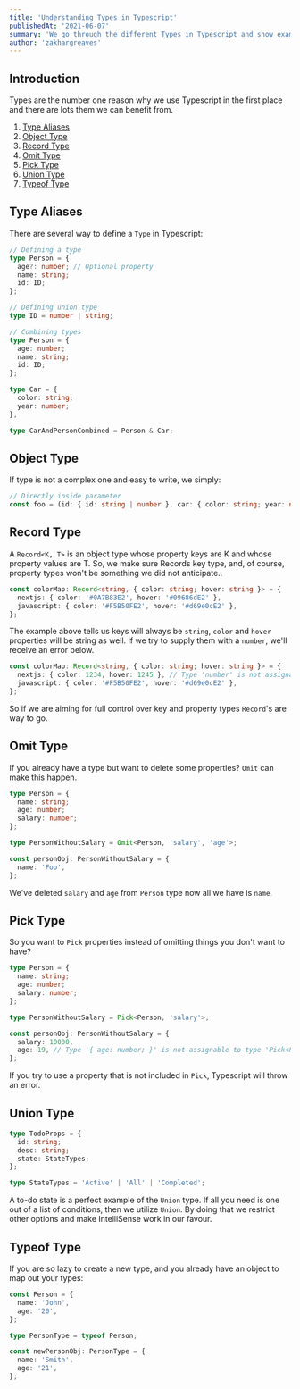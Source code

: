 ```yaml
---
title: 'Understanding Types in Typescript'
publishedAt: '2021-06-07'
summary: 'We go through the different Types in Typescript and show examples and their use.'
author: 'zakhargreaves'
---
```


## Introduction

Types are the number one reason why we use Typescript in the first place and there are lots them we can benefit from. 

1.  [Type Aliases](#type-aliases)
2.  [Object Type](#object-type)
3.  [Record Type](#record-type)
4.  [Omit Type](#omit-type)
5.  [Pick Type](#pick-type)
6.  [Union Type](#union-type)
7.  [Typeof Type](#typeof=type)

## Type Aliases

There are several way to define a `Type` in Typescript:

```typescript
// Defining a type
type Person = {
  age?: number; // Optional property
  name: string;
  id: ID;
};

// Defining union type
type ID = number | string;

// Combining types
type Person = {
  age: number;
  name: string;
  id: ID;
};

type Car = {
  color: string;
  year: number;
};

type CarAndPersonCombined = Person & Car;
```

## Object Type

If type is not a complex one and easy to write, we simply:

```typescript
// Directly inside parameter
const foo = (id: { id: string | number }, car: { color: string; year: number }) => {};
```

## Record Type

A `Record<K, T>` is an object type whose property keys are K and whose property values are T. So, we make sure Records key type, and, of course, property types won't be something we did not anticipate..

```typescript
const colorMap: Record<string, { color: string; hover: string }> = {
  nextjs: { color: '#0A7B83E2', hover: '#09686dE2' },
  javascript: { color: '#F5B50FE2', hover: '#d69e0cE2' },
};
```

The example above tells us keys will always be `string`, `color` and `hover` properties will be string as well. If we try to supply them with a `number`, we'll receive an error below.

```typescript
const colorMap: Record<string, { color: string; hover: string }> = {
  nextjs: { color: 1234, hover: 1245 }, // Type 'number' is not assignable to type 'string'.ts
  javascript: { color: '#F5B50FE2', hover: '#d69e0cE2' },
};
```

So if we are aiming for full control over key and property types `Record`'s are way to go.

## Omit Type

If you already have a type but want to delete some properties? `Omit` can make this happen.

```typescript
type Person = {
  name: string;
  age: number;
  salary: number;
};

type PersonWithoutSalary = Omit<Person, 'salary', 'age'>;

const personObj: PersonWithoutSalary = {
  name: 'Foo',
};
```

We've deleted `salary` and `age` from `Person` type now all we have is `name`.

## Pick Type

So you want to `Pick` properties instead of omitting things you don't want to have?

```typescript
type Person = {
  name: string;
  age: number;
  salary: number;
};

type PersonWithoutSalary = Pick<Person, 'salary'>;

const personObj: PersonWithoutSalary = {
  salary: 10000,
  age: 19, // Type '{ age: number; }' is not assignable to type 'Pick<Person, "salary">'
};
```

If you try to use a property that is not included in `Pick`, Typescript will throw an error.

## Union Type

```typescript
type TodoProps = {
  id: string;
  desc: string;
  state: StateTypes;
};

type StateTypes = 'Active' | 'All' | 'Completed';
```

A to-do state is a perfect example of the `Union` type. If all you need is one out of a list of conditions, then we utilize `Union`. By doing that
we restrict other options and make IntelliSense work in our favour.

## Typeof Type

If you are so lazy to create a new type, and you already have an object to map out your types:

```typescript
const Person = {
  name: 'John',
  age: '20',
};

type PersonType = typeof Person;

const newPersonObj: PersonType = {
  name: 'Smith',
  age: '21',
};
```